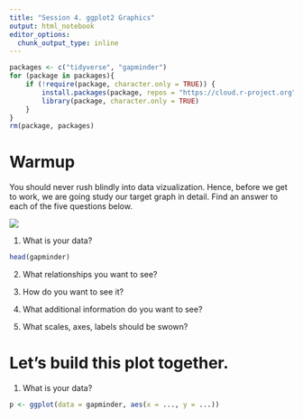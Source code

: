 ```yaml
---
title: "Session 4. ggplot2 Graphics"
output: html_notebook
editor_options:
  chunk_output_type: inline
---
```


```r
packages <- c("tidyverse", "gapminder")
for (package in packages){
    if (!require(package, character.only = TRUE)) {
        install.packages(package, repos = "https://cloud.r-project.org")
        library(package, character.only = TRUE)
    }
}
rm(package, packages)
```

# Warmup

You should never rush blindly into data vizualization. Hence, before we get to work, we are going study our target graph in detail. Find an answer to each of
the five questions below.

![](./fig/gapminder_target.png)

1. What is your data?
```r
head(gapminder)
```

2. What relationships you want to see?

3. How do you want to see it?

4. What additional information do you want to see?

5. What scales, axes, labels should be swown?

# Let's build this plot together.

1. What is your data?

```r
p <- ggplot(data = gapminder, aes(x = ..., y = ...))
``` 

